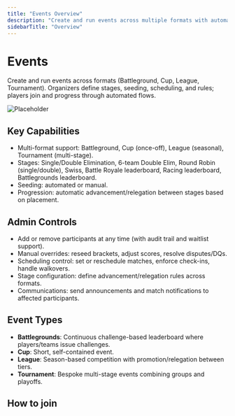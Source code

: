 ```yaml
---
title: "Events Overview"
description: "Create and run events across multiple formats with automated flows."
sidebarTitle: "Overview"
---
```


# Events

Create and run events across formats (Battleground, Cup, League, Tournament). Organizers define stages, seeding, scheduling, and rules; players join and progress through automated flows.

![Placeholder](/images/screenshots/events.png)

## Key Capabilities
- Multi-format support: Battleground, Cup (once-off), League (seasonal), Tournament (multi-stage).
- Stages: Single/Double Elimination, 6-team Double Elim, Round Robin (single/double), Swiss, Battle Royale leaderboard, Racing leaderboard, Battlegrounds leaderboard.
- Seeding: automated or manual.
- Progression: automatic advancement/relegation between stages based on placement.

## Admin Controls
- Add or remove participants at any time (with audit trail and waitlist support).
- Manual overrides: reseed brackets, adjust scores, resolve disputes/DQs.
- Scheduling control: set or reschedule matches, enforce check-ins, handle walkovers.
- Stage configuration: define advancement/relegation rules across formats.
- Communications: send announcements and match notifications to affected participants.

## Event Types
- **Battlegrounds**: Continuous challenge-based leaderboard where players/teams issue challenges.
- **Cup**: Short, self-contained event.
- **League**: Season-based competition with promotion/relegation between tiers.
- **Tournament**: Bespoke multi-stage events combining groups and playoffs.

## How to join

